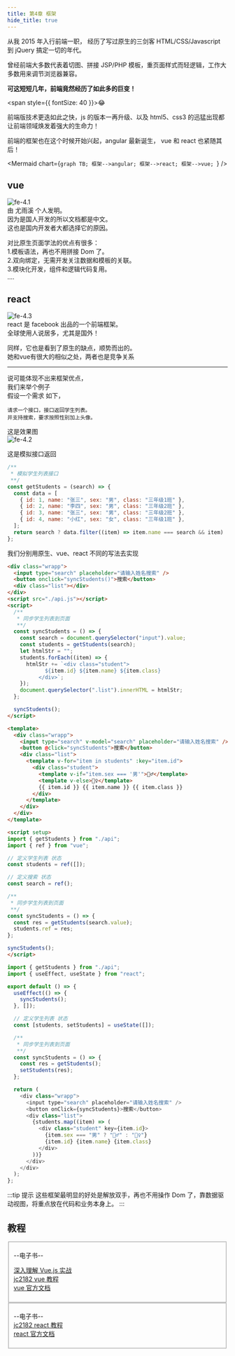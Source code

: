 ```yaml
---
title: 第4章 框架
hide_title: true
---
```



从我 2015 年入行前端一职， 经历了写过原生的三剑客 HTML/CSS/Javascript 到 jQuery 搞定一切的年代。

曾经前端大多数代表着切图、拼接 JSP/PHP 模板，重页面样式而轻逻辑，工作大多数用来调节浏览器兼容。

**可这短短几年，前端竟然经历了如此多的巨变！**

<span style={{ fontSize: 40 }}>😂</span>

前端版技术更迭如此之快，js 的版本一再升级、以及 html5、css3 的迅猛出现都让前端领域焕发着强大的生命力！

前端的框架也在这个时候开始兴起，angular 最新诞生， vue 和 react 也紧随其后！

<Mermaid
  chart={`graph TB;
    框架-->angular;
    框架-->react;
    框架-->vue;
`}
/>

## vue

![fe-4.1](/img/fe/4.1.jpg)  
由 尤雨溪 个人发明。  
因为是国人开发的所以文档都是中文。  
这也是国内开发者大都选择它的原因。

对比原生页面学法的优点有很多：  
1.模板语法，再也不用拼接 Dom 了。  
2.双向绑定，无需开发关注数据和模板的关联。  
3.模块化开发，组件和逻辑代码复用。  
....

## react

![fe-4.3](/img/fe/4.3.jpg)  
react 是 facebook 出品的一个前端框架。  
全球使用人说居多，尤其是国外！

同样，它也是看到了原生的缺点，顺势而出的。   
她和vue有很大的相似之处，两者也是竞争关系

<hr/>

说可能体现不出来框架优点，  
我们来举个例子  
假设一个需求 如下，

```
请求一个接口，接口返回学生列表。
并支持搜索，要求按照性别加上头像。
```
这是效果图   
![fe-4.2](/img/fe/4.2.jpg)

这是模拟接口返回   
```js title="api.js"
/**
 * 模拟学生列表接口
 **/
const getStudents = (search) => {
  const data = [
    { id: 1, name: "张三", sex: "男", class: "三年级1班" },
    { id: 2, name: "李四", sex: "男", class: "三年级2班" },
    { id: 3, name: "张三", sex: "男", class: "三年级2班" },
    { id: 4, name: "小红", sex: "女", class: "三年级1班" },
  ];
  return search ? data.filter((item) => item.name === search && item) : data;
};
```

我们分别用原生、vue、react 不同的写法去实现

<Tabs>
<TabItem value="原生" label="原生" default>

```html title="index.html"
<div class="wrapp">
  <input type="search" placeholder="请输入姓名搜索" />
  <button onclick="syncStudents()">搜索</button>
  <div class="list"></div>
</div>
<script src="./api.js"></script>
<script>
  /**
   * 同步学生列表到页面
   **/
  const syncStudents = () => {
    const search = document.querySelector("input").value;
    const students = getStudents(search);
    let htmlStr = "";
    students.forEach((item) => {
      htmlStr += `<div class="student">
            ${item.id} ${item.name} ${item.class}
          </div>`;
    });
    document.querySelector(".list").innerHTML = htmlStr;
  };

  syncStudents();
</script>
```

</TabItem>
<TabItem value="vue" label="vue">

```html title="index.vue"
<template>
  <div class="wrapp">
    <input type="search" v-model="search" placeholder="请输入姓名搜索" />
    <button @click="syncStudents">搜索</button>
    <div class="list">
      <template v-for="item in students" :key="item.id">
        <div class="student">
          <template v-if="item.sex === '男'">🤷‍♂️</template>
          <template v-else>🤷‍♀️</template>
          {{ item.id }} {{ item.name }} {{ item.class }}
        </div>
      </template>
    </div>
  </div>
</template>

<script setup>
import { getStudents } from "./api";
import { ref } from "vue";

// 定义学生列表 状态
const students = ref([]);

// 定义搜索 状态
const search = ref();

/**
 * 同步学生列表到页面
 **/
const syncStudents = () => {
  const res = getStudents(search.value);
  students.ref = res;
};

syncStudents();
</script>
```

</TabItem>
<TabItem value="react" label="react">

```js title="index.jsx"
import { getStudents } from "./api";
import { useEffect, useState } from "react";

export default () => {
  useEffect(() => {
    syncStudents();
  }, []);

  // 定义学生列表 状态
  const [students, setStudents] = useState([]);

  /**
   * 同步学生列表到页面
   **/
  const syncStudents = () => {
    const res = getStudents();
    setStudents(res);
  };

  return (
    <div class="wrapp">
      <input type="search" placeholder="请输入姓名搜索" />
      <button onClick={syncStudents}>搜索</button>
      <div class="list">
        {students.map((item) => (
          <div class="student" key={item.id}>
            {item.sex === "男" ? "🤷‍♂️" : "🤷‍♀️"}
            {item.id} {item.name} {item.class}
          </div>
        ))}
      </div>
    </div>
  );
};
```

</TabItem>
</Tabs>

:::tip 提示
这些框架最明显的好处是解放双手，再也不用操作 Dom 了，靠数据驱动视图，将重点放在代码和业务本身上。
:::

## 教程

<Fieldset title="🦜vue">

--电子书--

[深入理解 Vue.js 实战](https://godbasin.github.io/vue-ebook)  
[jc2182 vue 教程](https://www.jc2182.com/vuejs/vuejs-jiaocheng.html)  
[vue 官方文档](https://v3.cn.vuejs.org)

</Fieldset>

<Fieldset title="🦜react">

--电子书--  
[jc2182 react 教程](https://www.jc2182.com/react/react-jiaocheng.html)  
[react 官方文档](https://react.docschina.org)

</Fieldset>
